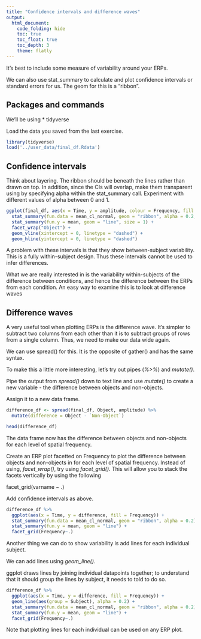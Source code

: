 ```yaml
---
title: "Confidence intervals and difference waves"
output: 
  html_document:
    code_folding: hide
    toc: true
    toc_float: true
    toc_depth: 3
    theme: flatly
---
```


It's best to include some measure of variability around your ERPs.

We can also use stat_summary to calculate and plot confidence intervals or standard errors for us. The geom for this is a "ribbon".

## Packages and commands

We'll be using
* tidyverse

Load the data you saved from the last exercise.

```r
library(tidyverse)
load('../user_data/final_df.Rdata')
```

## Confidence intervals

Think about layering. The ribbon should be beneath the lines rather than drawn on top. In addition, since the CIs will overlap, make them transparent using by specifying alpha within the stat_summary call. Experiment with different values of alpha between 0 and 1.

```r
ggplot(final_df, aes(x = Time, y = amplitude, colour = Frequency, fill = Frequency)) +
  stat_summary(fun.data = mean_cl_normal, geom = "ribbon", alpha = 0.2, colour = NA) +
  stat_summary(fun.y = mean, geom = "line", size = 1) +
  facet_wrap("Object") +
  geom_vline(xintercept = 0, linetype = "dashed") + 
  geom_hline(yintercept = 0, linetype = "dashed")
```

A problem with these intervals is that they show between-subject variability. This is a fully within-subject design. Thus these intervals cannot be used to infer differences.

What we are really interested in is the variability within-subjects of the difference between conditions, and hence the difference between the ERPs from each condition. An easy way to examine this is to look at difference waves

## Difference waves

A very useful tool when plotting ERPs is the difference wave. It's simpler to subtract two columns from each other than it is to subtract groups of rows from a single column. Thus, we need to make our data wide again.

We can use spread() for this. It is the opposite of gather() and has the same syntax.

To make this a little more interesting, let's try out pipes (*%>%*) and *mutate()*.

Pipe the output from *spread()* down to text line and use *mutate()* to create a new variable - the difference between objects and non-objects.

Assign it to a new data frame.

```r
difference_df <- spread(final_df, Object, amplitude) %>%
  mutate(difference = Object - `Non-Object`)

head(difference_df)
```

The data frame now has the difference between objects and non-objects for each level of spatial frequency. 

Create an ERP plot facetted on Frequency to plot the difference between objects and non-objects in for each level of spatial frequency. Instead of using, *facet_wrap()*, try using *facet_grid()*. This will allow you to stack the facets vertically by using the following 

facet_grid(varname ~ .)

Add confidence intervals as above.

```r
difference_df %>%
  ggplot(aes(x = Time, y = difference, fill = Frequency)) +
  stat_summary(fun.data = mean_cl_normal, geom = "ribbon", alpha = 0.2)+
  stat_summary(fun.y = mean, geom = "line") +
  facet_grid(Frequency~.)
```

Another thing we can do to show variability is add lines for each individual subject.

We can add lines using *geom_line()*. 

ggplot draws lines by joining individual datapoints together; to understand that it should group the lines by subject, it needs to told to do so.

```r
difference_df %>%
  ggplot(aes(x = Time, y = difference, fill = Frequency)) +
  geom_line(aes(group = Subject), alpha = 0.2) +
  stat_summary(fun.data = mean_cl_normal, geom = "ribbon", alpha = 0.2)+
  stat_summary(fun.y = mean, geom = "line") +
  facet_grid(Frequency~.)
```

Note that plotting lines for each individual can be used on any ERP plot.